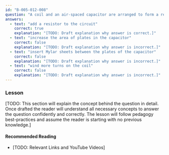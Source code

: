 ```yaml
---
id: "B-005-012-008"
question: "A coil and an air-spaced capacitor are arranged to form a resonant circuit. The resonant frequency will remain the same if we:"
answers:
  - text: "add a resistor to the circuit"
    correct: true
    explanation: "[TODO: Draft explanation why answer is correct.]"
  - text: "increase the area of plates in the capacitor"
    correct: false
    explanation: "[TODO: Draft explanation why answer is incorrect.]"
  - text: "insert Mylar sheets between the plates of the capacitor"
    correct: false
    explanation: "[TODO: Draft explanation why answer is incorrect.]"
  - text: "wind more turns on the coil"
    correct: false
    explanation: "[TODO: Draft explanation why answer is incorrect.]"
---
```


### Lesson

[TODO: This section will explain the concept behind the question in detail. Once drafted the reader will understand all necessary concepts to answer the question confidently and correctly. The lesson will follow pedagogy best-practices and assume the reader is starting with no previous knowledge.]

#### Recommended Reading

- [TODO: Relevant Links and YouTube Videos]
